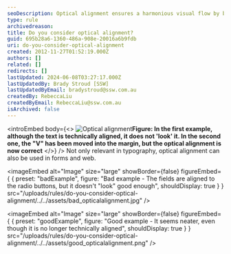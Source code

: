 ```yaml
---
seoDescription: Optical alignment ensures a harmonious visual flow by balancing text and whitespace to create a pleasing layout.
type: rule
archivedreason:
title: Do you consider optical alignment?
guid: 695b28a6-1360-486a-908e-20016a6b9fdb
uri: do-you-consider-optical-alignment
created: 2012-11-27T01:52:19.000Z
authors: []
related: []
redirects: []
lastUpdated: 2024-06-08T03:27:17.000Z
lastUpdatedBy: Brady Stroud [SSW]
lastUpdatedByEmail: bradystroud@ssw.com.au
createdBy: RebeccaLiu
createdByEmail: RebeccaLiu@ssw.com.au
isArchived: false
---
```


<introEmbed
  body={<>
![Optical alignment](/uploads/rules/do-you-consider-optical-alignment/../../assets/opticalalignment.jpg)**Figure: In the first example, although the text is technically aligned, it does not 'look' it. In the second one, the "V" has been moved into the margin, but the optical alignment is now correct**
  </>}
/>
Not only relevant in typography, optical alignment can also be used in forms and web.

<imageEmbed
  alt="Image"
  size="large"
  showBorder={false}
  figureEmbed={ {
    preset: "badExample",
    figure: "Bad example - The fields are aligned to the radio buttons, but it doesn't \"look\" good enough",
    shouldDisplay: true
  } }
  src="/uploads/rules/do-you-consider-optical-alignment/../../assets/bad_opticalalignment.jpg"
/>

<imageEmbed
  alt="Image"
  size="large"
  showBorder={false}
  figureEmbed={ {
    preset: "goodExample",
    figure: "Good example - It seems neater, even though it is no longer technically aligned",
    shouldDisplay: true
  } }
  src="/uploads/rules/do-you-consider-optical-alignment/../../assets/good_opticalalignment.png"
/>
